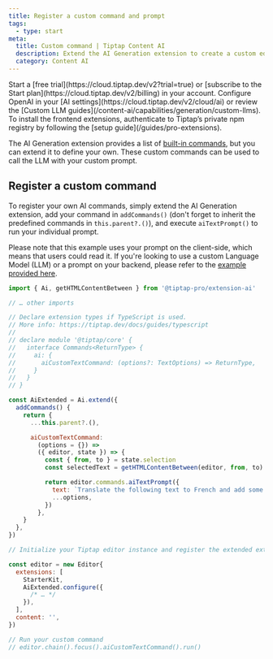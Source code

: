 ```yaml
---
title: Register a custom command and prompt
tags:
  - type: start
meta:
  title: Custom command | Tiptap Content AI
  description: Extend the AI Generation extension to create a custom editor command and prompt for your Tiptap editor. Learn more in the docs!
  category: Content AI
---
```



<Requirements>
    <RequirementItem label="1. Activate trial or subscribe">
        Start a [free trial](https://cloud.tiptap.dev/v2?trial=true) or [subscribe to the Start plan](https://cloud.tiptap.dev/v2/billing) in your account.
    </RequirementItem>
    <RequirementItem label="2. Integrate an AI provider">
        Configure OpenAI in your [AI settings](https://cloud.tiptap.dev/v2/cloud/ai) or review the [Custom LLM guides](/content-ai/capabilities/generation/custom-llms).
    </RequirementItem>
    <RequirementItem label="3. Install from private registry">
        To install the frontend extensions, authenticate to Tiptap’s private npm registry by following the [setup guide](/guides/pro-extensions).
    </RequirementItem>
</Requirements>

The AI Generation extension provides a list of [built-in commands](/content-ai/capabilities/generation/text-generation/built-in-commands), but you can extend it to define your own. These custom commands can be used to call the LLM with your custom prompt.

<CodeDemo isPro path="/Extensions/AiCustomCommandUsingAiTextPrompt" />

## Register a custom command

To register your own AI commands, simply extend the AI Generation extension, add your command in `addCommands()` (don't forget to inherit the predefined commands in `this.parent?.()`), and execute `aiTextPrompt()` to run your individual prompt.

Please note that this example uses your prompt on the client-side, which means that users could read it. If you're looking to use a custom Language Model (LLM) or a prompt on your backend, please refer to the [example provided here](/content-ai/custom-llms).

```js
import { Ai, getHTMLContentBetween } from '@tiptap-pro/extension-ai'

// … other imports

// Declare extension types if TypeScript is used.
// More info: https://tiptap.dev/docs/guides/typescript
//
// declare module '@tiptap/core' {
//   interface Commands<ReturnType> {
//     ai: {
//       aiCustomTextCommand: (options?: TextOptions) => ReturnType,
//     }
//   }
// }

const AiExtended = Ai.extend({
  addCommands() {
    return {
      ...this.parent?.(),

      aiCustomTextCommand:
        (options = {}) =>
        ({ editor, state }) => {
          const { from, to } = state.selection
          const selectedText = getHTMLContentBetween(editor, from, to)

          return editor.commands.aiTextPrompt({
            text: `Translate the following text to French and add some emojis: ${selectedText}`,
            ...options,
          })
        },
    }
  },
})

// Initialize your Tiptap editor instance and register the extended extension

const editor = new Editor{
  extensions: [
    StarterKit,
    AiExtended.configure({
      /* … */
    }),
  ],
  content: '',
})

// Run your custom command
// editor.chain().focus().aiCustomTextCommand().run()
```
